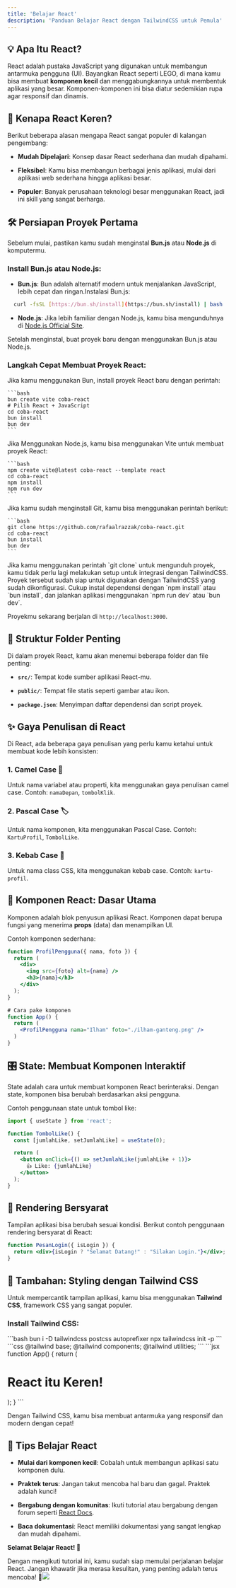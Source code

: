 ```yaml
---
title: 'Belajar React'
description: 'Panduan Belajar React dengan TailwindCSS untuk Pemula'
---
```


## 💡 Apa Itu React?

React adalah pustaka JavaScript yang digunakan untuk membangun antarmuka pengguna (UI). Bayangkan React seperti LEGO, di mana kamu bisa membuat **komponen kecil** dan menggabungkannya untuk membentuk aplikasi yang besar. Komponen-komponen ini bisa diatur sedemikian rupa agar responsif dan dinamis.

## 🌟 Kenapa React Keren?

Berikut beberapa alasan mengapa React sangat populer di kalangan pengembang:

* **Mudah Dipelajari**: Konsep dasar React sederhana dan mudah dipahami.

* **Fleksibel**: Kamu bisa membangun berbagai jenis aplikasi, mulai dari aplikasi web sederhana hingga aplikasi besar.

* **Populer**: Banyak perusahaan teknologi besar menggunakan React, jadi ini skill yang sangat berharga.

## 🛠 Persiapan Proyek Pertama

Sebelum mulai, pastikan kamu sudah menginstal **Bun.js** atau **Node.js** di komputermu.

### Install Bun.js atau Node.js:

* **Bun.js**: Bun adalah alternatif modern untuk menjalankan JavaScript, lebih cepat dan ringan.Instalasi Bun.js:

```bash
  curl -fsSL [https://bun.sh/install](https://bun.sh/install) | bash
```

* **Node.js**: Jika lebih familiar dengan Node.js, kamu bisa mengunduhnya di [Node.js Official Site](https://nodejs.org/).

Setelah menginstal, buat proyek baru dengan menggunakan Bun.js atau Node.js.

### Langkah Cepat Membuat Proyek React:

<AccordionGroup>
  <Accordion title="Menggunakan Bun">
    Jika kamu menggunakan Bun, install proyek React baru dengan perintah:

    ```bash
    bun create vite coba-react
    # Pilih React + JavaScript
    cd coba-react
    bun install
    bun dev
    ```
  </Accordion>

  <Accordion title="Menggunakan Node.js">
    Jika Menggunakan Node.js, kamu bisa menggunakan Vite untuk membuat proyek React:

    ```bash
    npm create vite@latest coba-react --template react
    cd coba-react
    npm install
    npm run dev
    ```
  </Accordion>

  <Accordion title="Menggunakan Git Clone">
    Jika kamu sudah menginstall Git, kamu bisa menggunakan perintah berikut:

    ```bash
    git clone https://github.com/rafaalrazzak/coba-react.git
    cd coba-react
    bun install
    bun dev
    ```
  </Accordion>
</AccordionGroup>

<Info>
  Jika kamu menggunakan perintah `git clone` untuk mengunduh proyek, kamu tidak perlu lagi melakukan setup untuk integrasi dengan TailwindCSS. Proyek tersebut sudah siap untuk digunakan dengan TailwindCSS yang sudah dikonfigurasi. Cukup instal dependensi dengan `npm install` atau `bun install`, dan jalankan aplikasi menggunakan `npm run dev` atau `bun dev`.
</Info>

Proyekmu sekarang berjalan di `http://localhost:3000`.

## 📁 Struktur Folder Penting

Di dalam proyek React, kamu akan menemui beberapa folder dan file penting:

* **`src/`**: Tempat kode sumber aplikasi React-mu.

* **`public/`**: Tempat file statis seperti gambar atau ikon.

* **`package.json`**: Menyimpan daftar dependensi dan script proyek.

## ✨ Gaya Penulisan di React

Di React, ada beberapa gaya penulisan yang perlu kamu ketahui untuk membuat kode lebih konsisten:

### 1. Camel Case 🐪

Untuk nama variabel atau properti, kita menggunakan gaya penulisan camel case.
Contoh: `namaDepan`, `tombolKlik`.

### 2. Pascal Case 🏷️

Untuk nama komponen, kita menggunakan Pascal Case.
Contoh: `KartuProfil`, `TombolLike`.

### 3. Kebab Case 💅

Untuk nama class CSS, kita menggunakan kebab case.
Contoh: `kartu-profil`.

## 🔧 Komponen React: Dasar Utama

Komponen adalah blok penyusun aplikasi React. Komponen dapat berupa fungsi yang menerima **props** (data) dan menampilkan UI.

Contoh komponen sederhana:

```jsx
function ProfilPengguna({ nama, foto }) {
  return (
    <div>
      <img src={foto} alt={nama} />
      <h3>{nama}</h3>
    </div>
  );
}

# Cara pake komponen
function App() {
  return (
    <ProfilPengguna nama="Ilham" foto="./ilham-ganteng.png" />
  )
}
```

## 🎛 State: Membuat Komponen Interaktif

State adalah cara untuk membuat komponen React berinteraksi. Dengan state, komponen bisa berubah berdasarkan aksi pengguna.

Contoh penggunaan state untuk tombol like:

```jsx
import { useState } from 'react';

function TombolLike() {
  const [jumlahLike, setJumlahLike] = useState(0);

  return (
    <button onClick={() => setJumlahLike(jumlahLike + 1)}>
      👍 Like: {jumlahLike}
    </button>
  );
}
```

## 🌟 Rendering Bersyarat

Tampilan aplikasi bisa berubah sesuai kondisi. Berikut contoh penggunaan rendering bersyarat di React:

```jsx
function PesanLogin({ isLogin }) {
  return <div>{isLogin ? "Selamat Datang!" : "Silakan Login."}</div>;
}
```

## 🍃 Tambahan: Styling dengan Tailwind CSS

Untuk mempercantik tampilan aplikasi, kamu bisa menggunakan **Tailwind CSS**, framework CSS yang sangat populer.

### Install Tailwind CSS:

<Steps>
  <Step title="Install Tailwind dengan Bun atau npm:">
    ```bash
       bun i -D tailwindcss postcss autoprefixer
       npx tailwindcss init -p
    ```
  </Step>

  <Step title="Tambahkan konfigurasi Tailwind di file index.css">
    ```css
       @tailwind base;
       @tailwind components;
       @tailwind utilities;
    ```
  </Step>

  <Step title="Gunakan kelas Tailwind di komponen React">
    ```jsx
    function App() {
      return (
        <div className="flex justify-center items-center h-screen bg-gray-100">
          <h1 className="text-4xl font-bold text-blue-600">
            React itu Keren!
          </h1>
        </div>
      );
    }
    ```
  </Step>
</Steps>

Dengan Tailwind CSS, kamu bisa membuat antarmuka yang responsif dan modern dengan cepat!

## 🌱 Tips Belajar React

* **Mulai dari komponen kecil**: Cobalah untuk membangun aplikasi satu komponen dulu.

* **Praktek terus**: Jangan takut mencoba hal baru dan gagal. Praktek adalah kunci!

* **Bergabung dengan komunitas**: Ikuti tutorial atau bergabung dengan forum seperti [React Docs](https://reactjs.org/docs/getting-started.html).

* **Baca dokumentasi**: React memiliki dokumentasi yang sangat lengkap dan mudah dipahami.

**Selamat Belajar React! 🎉**

Dengan mengikuti tutorial ini, kamu sudah siap memulai perjalanan belajar React. Jangan khawatir jika merasa kesulitan, yang penting adalah terus mencoba! 💪![](image.png)